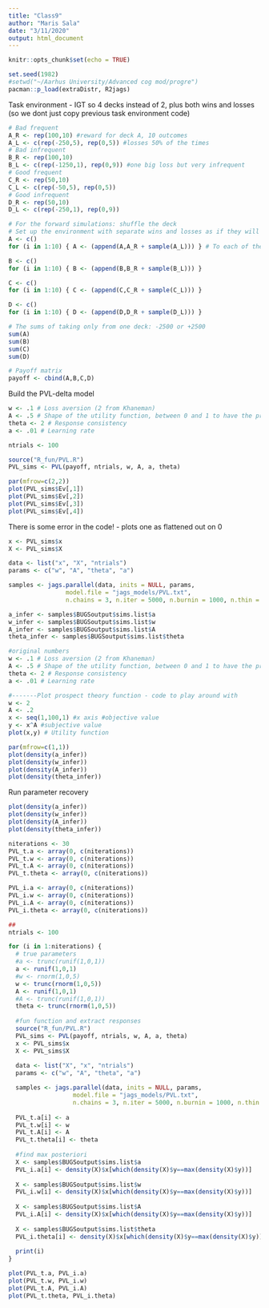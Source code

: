 ```yaml
---
title: "Class9"
author: "Maris Sala"
date: "3/11/2020"
output: html_document
---
```


```r
knitr::opts_chunk$set(echo = TRUE)
```

```r
set.seed(1982)
#setwd("~/Aarhus University/Advanced cog mod/progre")
pacman::p_load(extraDistr, R2jags)
```

Task environment - IGT so 4 decks instead of 2, plus both wins and losses (so we dont just copy previous task environment code)

```r
# Bad frequent
A_R <- rep(100,10) #reward for deck A, 10 outcomes
A_L <- c(rep(-250,5), rep(0,5)) #losses 50% of the times
# Bad infrequent
B_R <- rep(100,10)
B_L <- c(rep(-1250,1), rep(0,9)) #one big loss but very infrequent
# Good frequent
C_R <- rep(50,10)
C_L <- c(rep(-50,5), rep(0,5))
# Good infrequent
D_R <- rep(50,10)
D_L <- c(rep(-250,1), rep(0,9))

# For the forward simulations: shuffle the deck
# Set up the environment with separate wins and losses as if they will be presented separately to the participants
A <- c()
for (i in 1:10) { A <- (append(A,A_R + sample(A_L))) } # To each of the 4 decks, adds losses and rewards together

B <- c()
for (i in 1:10) { B <- (append(B,B_R + sample(B_L))) }

C <- c()
for (i in 1:10) { C <- (append(C,C_R + sample(C_L))) }

D <- c()
for (i in 1:10) { D <- (append(D,D_R + sample(D_L))) }

# The sums of taking only from one deck: -2500 or +2500
sum(A)
sum(B)
sum(C)
sum(D)

# Payoff matrix
payoff <- cbind(A,B,C,D)
```

Build the PVL-delta model
```r
w <- .1 # Loss aversion (2 from Khaneman)
A <- .5 # Shape of the utility function, between 0 and 1 to have the proper shape
theta <- 2 # Response consistency
a <- .01 # Learning rate

ntrials <- 100

source("R_fun/PVL.R")
PVL_sims <- PVL(payoff, ntrials, w, A, a, theta)

par(mfrow=c(2,2))
plot(PVL_sims$Ev[,1])
plot(PVL_sims$Ev[,2])
plot(PVL_sims$Ev[,3])
plot(PVL_sims$Ev[,4])
```

There is some error in the code! - plots one as flattened out on 0

```r
x <- PVL_sims$x
X <- PVL_sims$X

data <- list("x", "X", "ntrials")
params <- c("w", "A", "theta", "a")

samples <- jags.parallel(data, inits = NULL, params,
                model.file = "jags_models/PVL.txt",
                n.chains = 3, n.iter = 5000, n.burnin = 1000, n.thin = 1)

a_infer <- samples$BUGSoutput$sims.list$a
w_infer <- samples$BUGSoutput$sims.list$w
A_infer <- samples$BUGSoutput$sims.list$A
theta_infer <- samples$BUGSoutput$sims.list$theta

#original numbers
w <- .1 # Loss aversion (2 from Khaneman)
A <- .5 # Shape of the utility function, between 0 and 1 to have the proper shape
theta <- 2 # Response consistency
a <- .01 # Learning rate

#-------Plot prospect theory function - code to play around with
w <- 2
A <- .2
x <- seq(1,100,1) #x axis #objective value
y <- x^A #subjective value
plot(x,y) # Utility function

par(mfrow=c(1,1))
plot(density(a_infer))
plot(density(w_infer))
plot(density(A_infer))
plot(density(theta_infer))
```

Run parameter recovery
```r
plot(density(a_infer))
plot(density(w_infer))
plot(density(A_infer))
plot(density(theta_infer))

niterations <- 30
PVL_t.a <- array(0, c(niterations))
PVL_t.w <- array(0, c(niterations))
PVL_t.A <- array(0, c(niterations))
PVL_t.theta <- array(0, c(niterations))

PVL_i.a <- array(0, c(niterations))
PVL_i.w <- array(0, c(niterations))
PVL_i.A <- array(0, c(niterations))
PVL_i.theta <- array(0, c(niterations))

##
ntrials <- 100

for (i in 1:niterations) {
  # true parameters
  #a <- trunc(runif(1,0,1))
  a <- runif(1,0,1)
  #w <- rnorm(1,0,5)
  w <- trunc(rnorm(1,0,5))
  A <- runif(1,0,1)
  #A <- trunc(runif(1,0,1))
  theta <- trunc(rnorm(1,0,5))
  
  #fun function and extract responses
  source("R_fun/PVL.R")
  PVL_sims <- PVL(payoff, ntrials, w, A, a, theta)
  x <- PVL_sims$x
  X <- PVL_sims$X
  
  data <- list("X", "x", "ntrials")
  params <- c("w", "A", "theta", "a")

  samples <- jags.parallel(data, inits = NULL, params,
                  model.file = "jags_models/PVL.txt",
                  n.chains = 3, n.iter = 5000, n.burnin = 1000, n.thin = 1)
  
  PVL_t.a[i] <- a
  PVL_t.w[i] <- w
  PVL_t.A[i] <- A
  PVL_t.theta[i] <- theta
  
  #find max posteriori
  X <- samples$BUGSoutput$sims.list$a
  PVL_i.a[i] <- density(X)$x[which(density(X)$y==max(density(X)$y))]
  
  X <- samples$BUGSoutput$sims.list$w
  PVL_i.w[i] <- density(X)$x[which(density(X)$y==max(density(X)$y))]
  
  X <- samples$BUGSoutput$sims.list$A
  PVL_i.A[i] <- density(X)$x[which(density(X)$y==max(density(X)$y))]
  
  X <- samples$BUGSoutput$sims.list$theta
  PVL_i.theta[i] <- density(X)$x[which(density(X)$y==max(density(X)$y))]
  
  print(i)
}

plot(PVL_t.a, PVL_i.a)
plot(PVL_t.w, PVL_i.w)
plot(PVL_t.A, PVL_i.A)
plot(PVL_t.theta, PVL_i.theta)
```
